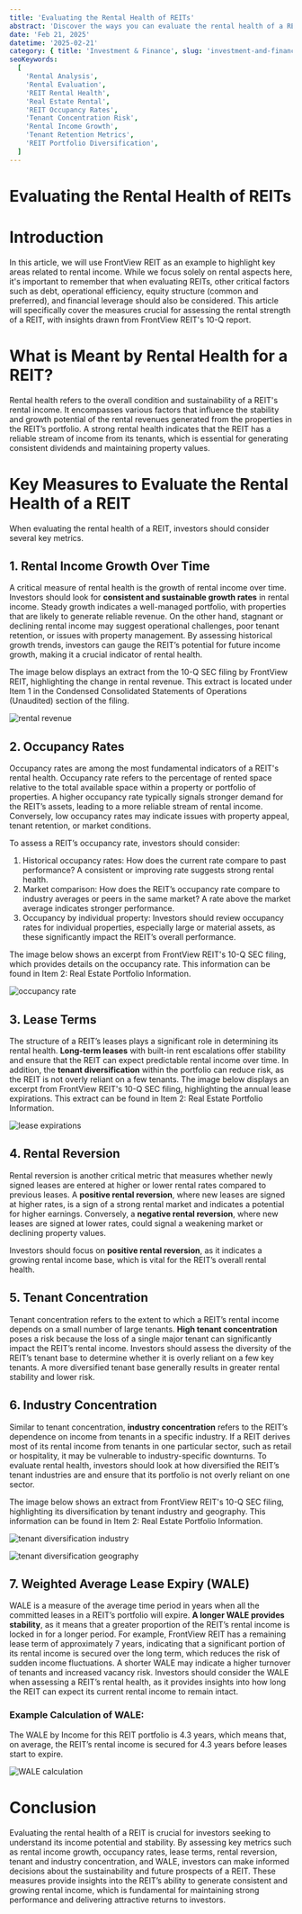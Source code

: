 ```yaml
---
title: 'Evaluating the Rental Health of REITs'
abstract: 'Discover the ways you can evaluate the rental health of a REIT.'
date: 'Feb 21, 2025'
datetime: '2025-02-21'
category: { title: 'Investment & Finance', slug: 'investment-and-finance' }
seoKeywords:
  [
    'Rental Analysis',
    'Rental Evaluation',
    'REIT Rental Health',
    'Real Estate Rental',
    'REIT Occupancy Rates',
    'Tenant Concentration Risk',
    'Rental Income Growth',
    'Tenant Retention Metrics',
    'REIT Portfolio Diversification',
  ]
---
```


# Evaluating the Rental Health of REITs

# Introduction

In this article, we will use FrontView REIT as an example to highlight key areas related to rental income. While we focus solely on rental aspects here, it's important to remember that when evaluating REITs, other critical factors such as debt, operational efficiency, equity structure (common and preferred), and financial leverage should also be considered. This article will specifically cover the measures crucial for assessing the rental strength of a REIT, with insights drawn from FrontView REIT's 10-Q report.

# What is Meant by Rental Health for a REIT?

Rental health refers to the overall condition and sustainability of a REIT's rental income. It encompasses various factors that influence the stability and growth potential of the rental revenues generated from the properties in the REIT’s portfolio. A strong rental health indicates that the REIT has a reliable stream of income from its tenants, which is essential for generating consistent dividends and maintaining property values.

# Key Measures to Evaluate the Rental Health of a REIT

When evaluating the rental health of a REIT, investors should consider several key metrics.

## 1. Rental Income Growth Over Time

A critical measure of rental health is the growth of rental income over time. Investors should look for **consistent and sustainable growth rates** in rental income. Steady growth indicates a well-managed portfolio, with properties that are likely to generate reliable revenue. On the other hand, stagnant or declining rental income may suggest operational challenges, poor tenant retention, or issues with property management. By assessing historical growth trends, investors can gauge the REIT’s potential for future income growth, making it a crucial indicator of rental health.

The image below displays an extract from the 10-Q SEC filing by FrontView REIT, highlighting the change in rental revenue. This extract is located under Item 1 in the Condensed Consolidated Statements of Operations (Unaudited) section of the filing.

![rental revenue](/images/blogs/evaluating-the-rental-health-of-reits/rental-revenue.png)

## 2. Occupancy Rates

Occupancy rates are among the most fundamental indicators of a REIT's rental health. Occupancy rate refers to the percentage of rented space relative to the total available space within a property or portfolio of properties. A higher occupancy rate typically signals stronger demand for the REIT’s assets, leading to a more reliable stream of rental income. Conversely, low occupancy rates may indicate issues with property appeal, tenant retention, or market conditions.

To assess a REIT’s occupancy rate, investors should consider:

1. Historical occupancy rates: How does the current rate compare to past performance? A consistent or improving rate suggests strong rental health.
2. Market comparison: How does the REIT’s occupancy rate compare to industry averages or peers in the same market? A rate above the market average indicates stronger performance.
3. Occupancy by individual property: Investors should review occupancy rates for individual properties, especially large or material assets, as these significantly impact the REIT’s overall performance.

The image below shows an excerpt from FrontView REIT's 10-Q SEC filing, which provides details on the occupancy rate. This information can be found in Item 2: Real Estate Portfolio Information.

![occupancy rate](/images/blogs/evaluating-the-rental-health-of-reits/occupany-rate.png)

## 3. Lease Terms

The structure of a REIT’s leases plays a significant role in determining its rental health. **Long-term leases** with built-in rent escalations offer stability and ensure that the REIT can expect predictable rental income over time. In addition, the **tenant diversification** within the portfolio can reduce risk, as the REIT is not overly reliant on a few tenants. The image below displays an excerpt from FrontView REIT's 10-Q SEC filing, highlighting the annual lease expirations. This extract can be found in Item 2: Real Estate Portfolio Information.

![lease expirations](/images/blogs/evaluating-the-rental-health-of-reits/lease-expirations.png)

## 4. Rental Reversion

Rental reversion is another critical metric that measures whether newly signed leases are entered at higher or lower rental rates compared to previous leases. A **positive rental reversion**, where new leases are signed at higher rates, is a sign of a strong rental market and indicates a potential for higher earnings. Conversely, a **negative rental reversion**, where new leases are signed at lower rates, could signal a weakening market or declining property values.

Investors should focus on **positive rental reversion**, as it indicates a growing rental income base, which is vital for the REIT’s overall rental health.

## 5. Tenant Concentration

Tenant concentration refers to the extent to which a REIT’s rental income depends on a small number of large tenants. **High tenant concentration** poses a risk because the loss of a single major tenant can significantly impact the REIT’s rental income. Investors should assess the diversity of the REIT’s tenant base to determine whether it is overly reliant on a few key tenants. A more diversified tenant base generally results in greater rental stability and lower risk.

## 6. Industry Concentration

Similar to tenant concentration, **industry concentration** refers to the REIT’s dependence on income from tenants in a specific industry. If a REIT derives most of its rental income from tenants in one particular sector, such as retail or hospitality, it may be vulnerable to industry-specific downturns. To evaluate rental health, investors should look at how diversified the REIT’s tenant industries are and ensure that its portfolio is not overly reliant on one sector.

The image below shows an extract from FrontView REIT's 10-Q SEC filing, highlighting its diversification by tenant industry and geography. This information can be found in Item 2: Real Estate Portfolio Information.

![tenant diversification industry](/images/blogs/evaluating-the-rental-health-of-reits/tenant-diversification-industry.png)

![tenant diversification geography](/images/blogs/evaluating-the-rental-health-of-reits/tenant-diversification-geography.png)

## 7. Weighted Average Lease Expiry (WALE)

WALE is a measure of the average time period in years when all the committed leases in a REIT’s portfolio will expire. **A longer WALE provides stability**, as it means that a greater proportion of the REIT’s rental income is locked in for a longer period. For example, FrontView REIT has a remaining lease term of approximately 7 years, indicating that a significant portion of its rental income is secured over the long term, which reduces the risk of sudden income fluctuations. A shorter WALE may indicate a higher turnover of tenants and increased vacancy risk. Investors should consider the WALE when assessing a REIT’s rental health, as it provides insights into how long the REIT can expect its current rental income to remain intact.

### **Example Calculation of WALE**:

The WALE by Income for this REIT portfolio is 4.3 years, which means that, on average, the REIT’s rental income is secured for 4.3 years before leases start to expire.

![WALE calculation](/images/blogs/evaluating-the-rental-health-of-reits/wale-calculation.png)

# Conclusion

Evaluating the rental health of a REIT is crucial for investors seeking to understand its income potential and stability. By assessing key metrics such as rental income growth, occupancy rates, lease terms, rental reversion, tenant and industry concentration, and WALE, investors can make informed decisions about the sustainability and future prospects of a REIT. These measures provide insights into the REIT’s ability to generate consistent and growing rental income, which is fundamental for maintaining strong performance and delivering attractive returns to investors.
